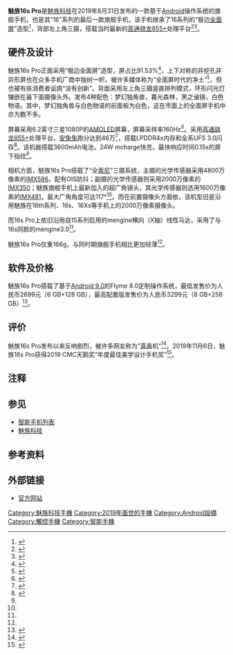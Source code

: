 {{Infobox mobile phone
|name=魅族16s Pro
|image=Meizu 16s front white panel.jpg
|memory=6/8 GB
|predecessor=魅族16s
|website={{URL|https://www.meizu.com/16spro/summary/}}
|connectivity=USB-C, Bluetooth 5.0, 802.11a/b/g/n/ac, 2.4GHz, 5GHz Wifi
|sound=双超线性扬声器，USB-C，横向线性马达
|front_camera=2000万像素
|rear_camera=4800万像素IMX586主摄 + 1200万像素IMX350长焦 + 1600万像素IMX481超广角
|display=6.2英寸, 2232x1080, AMOLED
|input=横向线性马达 / 重力感应 / 压力感应/光敏感应 / 距离感应 / 陀螺仪/触摸感应 / 指纹识别 / 电子罗盘/NFC
双频 GPS/GLONASS/北斗
|battery=3600 mAh
|storage=128/256 GB
|gpu=Adreno 640，672MHz
|codename=M973Q|cpu=八核，
Kryo 485，1 + 3 + 4 cores (2.96 GHz + 2.42 GHz + 1.80 GHz)
|soc=高通骁龙855+
|os=基於[[Android_Pie|Android Pie]]的[[Flyme|Flyme 8.0]]<br />可升级至[[Android_10|Android 10]]
|weight={{convert|166|g|oz|abbr=on}}
|size={{convert|152|mm|in|abbr=on}} 高度 <br /> {{convert|73|mm|in|abbr=on}} 寬度 <br /> {{convert|7.65|mm|in|abbr=on}} 厚度|released={{Start date and age|2019|8|31}}
|networks=GSM：B2/B3/B5/B8<br />
WCDMA：B1/B2/B5/B8<br />
TD-SCDMA：B34/B39<br />
CDMA：BC0<br />
TD-LTE：B34/B38/B39/B40/B41<br />
FDD-LTE:B1/B3/B4/B5/B8<br />
|series=16系列
|manufacturer=[[魅族科技|魅族科技]]
|brand=魅族
|successor=[[魅族17|魅族17/17 Pro]]
|inputpower=27W}}

'''魅族16s Pro'''是[[魅族科技|魅族科技]]在2019年8月31日发布的一款基于[[Android|Android]]操作系统的旗舰手机，也是其“16”系列的最后一款旗舰手机，该手机继承了16系列的“极边[[全螢幕手機|全面屏]]”造型<ref>{{Cite news |url=http://d.youth.cn/newtech/201908/t20190829_12055449.htm |title=独家极边全面屏焕新亮相，魅族16s Pro旗舰机2699元入手正当时！_发现频道_中国青年网 |accessdate=2021-12-17}}</ref>，背部左上角三摄，搭载当时最新的[[高通驍龍元件列表|高通骁龙855+]]处理平台<ref name=":0">{{Cite web|title=【魅族 16s Pro 手机】参数 - 魅族官网|url=https://www.meizu.com/16spro/spec/|accessdate=2020-07-17|work=www.meizu.com|archive-url=https://web.archive.org/web/20200218030322/https://www.meizu.com/16spro/spec/|archive-date=2020-02-18|dead-url=no}}</ref><ref>{{Cite news |url=https://tech.huanqiu.com/article/9CaKrnKmqQL |title=魅族16s Pro现身跑分：骁龙855 Plus加持 |accessdate=2021-12-17}}</ref>。

== 硬件及设计 ==

魅族16s Pro正面采用“极边全面屏”造型，屏占比91.53%<ref>{{Cite web|title=Meizu 16s Pro Hands-on: So sweet a design that we wonder why Meizu isn't one of the top 5|url=https://www.gizmochina.com/2019/08/30/meizu-16s-pro-hands-on-reviews-design-features-price/|accessdate=2020-07-23|date=2019-08-30|last=Ikoba|first=Jed John|work=Gizmochina|language=en-US|archive-url=https://web.archive.org/web/20200724030720/https://www.gizmochina.com/2019/08/30/meizu-16s-pro-hands-on-reviews-design-features-price/|archive-date=2020-07-24|dead-url=no}}</ref>，上下对称的非挖孔非异形屏也在众多手机厂商中独树一帜，被许多媒体称为“全面屏时代的净土”<ref>{{Cite web|title=千呼万唤灵魂换代 魅族16s Pro首发评测：全面屏时代的净土-魅族16s Pro-驱动之家|url=http://news.mydrivers.com/1/643/643449_5.htm|accessdate=2020-07-17|work=news.mydrivers.com|archive-url=https://web.archive.org/web/20200717155631/http://news.mydrivers.com/1/643/643449_5.htm|archive-date=2020-07-17|dead-url=no}}</ref>，但也被有些消费者诟病“没有创新”。背面采用左上角三摄竖直排列模式，环形闪光灯镶嵌在最下面摄像头外。发布4种配色：梦幻独角兽，暮光森林，黑之谧镜，白色物语。其中，梦幻独角兽与白色物语的前面板为白色，这在市面上的全面屏手机中亦为数不多。

屏幕采用6.2英寸三星1080P的[[AMOLED|AMOLED]]屏幕，屏幕采样率160Hz<ref>{{Cite web|title=魅族16s Pro正式发布，160 Hz屏幕采样率，2699元起售_驱动中国|url=https://mobile.qudong.com/article/590939.shtml|accessdate=2020-07-17|work=mobile.qudong.com|archive-url=https://web.archive.org/web/20200717183508/https://mobile.qudong.com/article/590939.shtml|archive-date=2020-07-17|dead-url=no}}</ref>。采用[[高通驍龍元件列表|高通骁龙855+]]处理平台，[[安兔兔|安兔兔]]跑分达到46万<ref>{{Cite web|title=魅族16s Pro安兔兔跑分曝光：高通骁龙855 Plus+UFS 3.0闪存|url=http://mo.techweb.com.cn/phone/2019-08-15/2749524.shtml|accessdate=2020-07-17|last=Techweb|work=mo.techweb.com.cn|archive-url=https://web.archive.org/web/20200717160632/http://mo.techweb.com.cn/phone/2019-08-15/2749524.shtml|archive-date=2020-07-17|dead-url=no}}</ref>，搭载LPDDR4x内存和全系UFS 3.0闪存<ref name="GSM">{{cite web|url=https://www.gsmarena.com/meizu_16s_pro-9792.php|title=Meizu 16s Pro - Full phone specifications|work=GSMArena.com|access-date=2020-07-19|archive-url=https://web.archive.org/web/20200601160444/https://www.gsmarena.com/meizu_16s_pro-9792.php|archive-date=2020-06-01|dead-url=no}}</ref>。该机器搭载3600mAh电池，24W mcharge快充，最快响应时间0.15s的屏下指纹<ref name=":0" />。

相机方面，魅族16s Pro搭载了“全[[索尼|索尼]]”三摄系统，主摄的光学传感器采用4800万像素的[[Exmor#Exmor_RS传感器列表|IMX586]]，配有OIS防抖；副摄的光学传感器则采用2000万像素的[[Exmor#Exmor_RS传感器列表|IMX350]]；魅族旗舰手机上最新加入的超广角镜头，其光学传感器则选用1600万像素的[[Exmor#Exmor_RS传感器列表|IMX481]]，最大广角角度可达117°<ref name=":0" />。而在前置摄像头方面依，该机型旧是沿用魅族在16th系列、16s、16Xs等手机上的2000万像素摄像头。

而16s Pro上依旧沿用自15系列启用的mengine横向（X轴）线性马达，采用了与16s同款的mengine3.0<ref name="GSM" />。

魅族16s Pro仅重166g，与同时期旗舰手机相比更加轻薄<ref name="GSM" />。

== 软件及价格 ==
魅族16s Pro搭载了基于[[Android_Pie|Android 9.0]]的Flyme 8.0定制操作系统，最低发售价为人民币2699元（6 GB+128 GB），最高配置版发售价为人民币3299元（8 GB+256 GB）<ref>{{cite web|url=https://www.mobilemagazinehk.com/2019/08/%E5%B8%82%E5%A0%B4%E4%B8%8A%E6%9C%80%E5%B9%B3-s855-%E6%89%8B%E6%A9%9F%EF%BC%8Cmeizu-16s-pro-%E6%AD%A3%E5%BC%8F%E7%99%BC%E4%BD%88%EF%BC%81.html|title=市場上最平 S855+ 手機，MEIZU 16S Pro 正式發佈！|work=MobileMagazine|author=YURI|date=2019-08-29|access-date=2020-07-28|archive-url=https://web.archive.org/web/20190902082650/http://www.mobilemagazinehk.com/2019/08/%E5%B8%82%E5%A0%B4%E4%B8%8A%E6%9C%80%E5%B9%B3-s855-%E6%89%8B%E6%A9%9F%EF%BC%8Cmeizu-16s-pro-%E6%AD%A3%E5%BC%8F%E7%99%BC%E4%BD%88%EF%BC%81.html|archive-date=2019-09-02|dead-url=no}}</ref>。

== 评价 ==
魅族16s Pro发布以来反响剧烈，被许多网友称为“[[真香|真香]]{{NoteTag|“真香”是[[中国大陆网络流行语|中国大陆网络流行语]]，指该机器有较高的性价比。参见[[王境泽#走红|王境泽#走红]]。}}机”<ref>{{Cite web|title=听我的，真香！魅族 16s Pro发布：2699元起售-太平洋电脑网|url=https://mobile.pconline.com.cn/1287/12872313.html|accessdate=2020-07-17|date=2019-08-28T 16:40:48+08:00|last=三金|work=mobile.pconline.com.cn|archive-url=https://web.archive.org/web/20200717191408/https://mobile.pconline.com.cn/1287/12872313.html|archive-date=2020-07-17|dead-url=no}}</ref>。2019年11月6日，魅族16s Pro获得2019 CMC天鹅奖“年度最佳美学设计手机奖”<ref>{{Cite web|title=最佳美学设计：魅族16s Pro获2019CMC“天鹅奖”|url=http://mobile.zol.com.cn/731/7316929_all.html|accessdate=2020-07-17|date=2019-11-06|last=中关村在线|work=mobile.zol.com.cn|archive-url=https://web.archive.org/web/20200113034049/http://mobile.zol.com.cn/731/7316929_all.html|archive-date=2020-01-13|dead-url=no}}</ref>。

{{S-Start}}
{{Succession box|after=[[魅族17|魅族17/17 Pro]]|before=魅族16s|title=魅族16s Pro|years=2019}}
{{S-end}}

== 注释 ==
{{noteFoot}}

== 参见 ==

* [[智能手机列表|智能手机列表]]
* [[魅族科技|魅族科技]]

== 参考资料 ==
<references />

==外部链接==
*[https://www.meizu.com/16spro/summary/ 官方网站]

{{Meizu}}

[[Category:魅族科技手機|Category:魅族科技手機]]
[[Category:2019年面世的手機|Category:2019年面世的手機]]
[[Category:Android設備|Category:Android設備]]
[[Category:觸控手機|Category:觸控手機]]
[[Category:智能手機|Category:智能手機]]